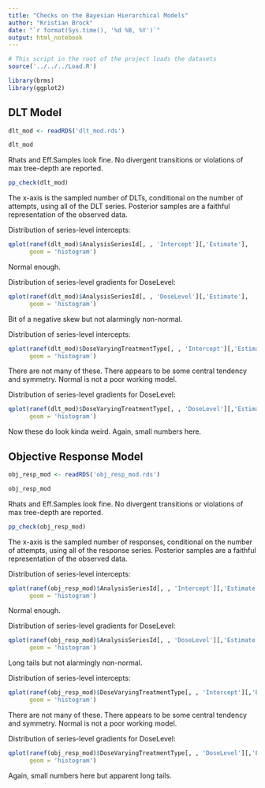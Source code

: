 ---
title: "Checks on the Bayesian Hierarchical Models"
author: "Kristian Brock"
date: "`r format(Sys.time(), '%d %B, %Y')`"
output: html_notebook
---

```{r}
# This script in the root of the project loads the datasets
source('../../../Load.R')

library(brms)
library(ggplot2)
```


## DLT Model
```{r}
dlt_mod <- readRDS('dlt_mod.rds')
```

```{r}
dlt_mod
```

Rhats and Eff.Samples look fine. 
No divergent transitions or violations of max tree-depth are reported.

```{r}
pp_check(dlt_mod)
```

The x-axis is the sampled number of DLTs, conditional on the number of attempts, using all of the DLT series. 
Posterior samples are a faithful representation of the observed data.

Distribution of series-level intercepts:
```{r}
qplot(ranef(dlt_mod)$AnalysisSeriesId[, , 'Intercept'][,'Estimate'], 
      geom = 'histogram')
```

Normal enough.

Distribution of series-level gradients for DoseLevel:
```{r}
qplot(ranef(dlt_mod)$AnalysisSeriesId[, , 'DoseLevel'][,'Estimate'], 
      geom = 'histogram')
```

Bit of a negative skew but not alarmingly non-normal.

Distribution of series-level intercepts:
```{r}
qplot(ranef(dlt_mod)$DoseVaryingTreatmentType[, , 'Intercept'][,'Estimate'], 
      geom = 'histogram')
```

There are not many of these.
There appears to be some central tendency and symmetry.
Normal is not a poor working model.

Distribution of series-level gradients for DoseLevel:
```{r}
qplot(ranef(dlt_mod)$DoseVaryingTreatmentType[, , 'DoseLevel'][,'Estimate'], 
      geom = 'histogram')
```

Now these do look kinda weird.
Again, small numbers here.

## Objective Response Model
```{r}
obj_resp_mod <- readRDS('obj_resp_mod.rds')
```

```{r}
obj_resp_mod
```

Rhats and Eff.Samples look fine. 
No divergent transitions or violations of max tree-depth are reported.

```{r}
pp_check(obj_resp_mod)
```

The x-axis is the sampled number of responses, conditional on the number of attempts, using all of the response series. 
Posterior samples are a faithful representation of the observed data.

Distribution of series-level intercepts:
```{r}
qplot(ranef(obj_resp_mod)$AnalysisSeriesId[, , 'Intercept'][,'Estimate'], 
      geom = 'histogram')
```

Normal enough.

Distribution of series-level gradients for DoseLevel:
```{r}
qplot(ranef(obj_resp_mod)$AnalysisSeriesId[, , 'DoseLevel'][,'Estimate'], 
      geom = 'histogram')
```

Long tails but not alarmingly non-normal.

Distribution of series-level intercepts:
```{r}
qplot(ranef(obj_resp_mod)$DoseVaryingTreatmentType[, , 'Intercept'][,'Estimate'], 
      geom = 'histogram')
```

There are not many of these.
There appears to be some central tendency and symmetry.
Normal is not a poor working model.

Distribution of series-level gradients for DoseLevel:
```{r}
qplot(ranef(obj_resp_mod)$DoseVaryingTreatmentType[, , 'DoseLevel'][,'Estimate'], 
      geom = 'histogram')
```

Again, small numbers here but apparent long tails.

